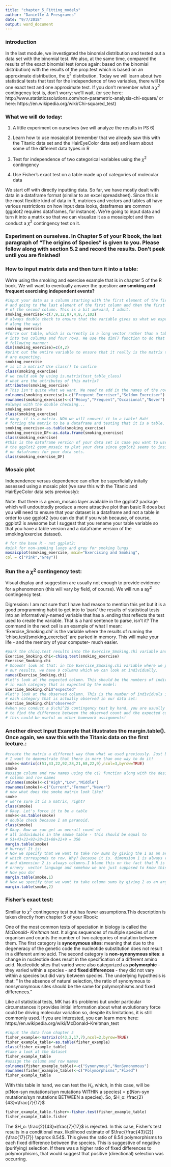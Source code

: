 ```yaml
---
title: "chapter_5_Fitting_models"
author: "Danielle A Presgraves"
date: "9/7/2018"
output: word_document
---
```

### introduction
In the last module, we investigated the binomial distribution and tested out a data set with the binomial test. We also, at the same time, compared the results of the exact binomial test (once again: based on the binomial distribution) with the results of the prop.test which is based on an approximate distribution, the $\chi^2$ distribution. Today we will learn about two statistical tests that test for the independence of two variables, there will be one exact test and one approximate test. If you don't remember what a $\chi^2$ contingency test is, don't worry: we'll wait. (or see here: http://www.statisticssolutions.com/non-parametric-analysis-chi-square/  or here:  https://en.wikipedia.org/wiki/Chi-squared_test)

### What we will do today:
1. A little experiment on ourselves (we will analyze the results in PS 6)

2. Learn how to use mosaicplot (remember that we already saw this with the Titanic data set and the HairEyeColor data set) and learn about some of the different data types in R

3. Test for independence of two categorical variables using the $\chi^2$ contingency

4. Use Fisher's exact test on a table made up of categories of molecular data

We start off with directly inputting data. So far, we have mostly dealt with data in a dataframe format (similar to an excel spreadsheet). Since this is the most flexible kind of data in R, matrices and vectors and tables all have various restrictions on how input data looks, dataframes are common (ggplot2 requires dataframes, for instance). We're going to input data and turn it into a matrix so that we can visualize it as a mosaicplot and then conduct a $\chi^2$ contingency test on it. 

### Experiment on ourselves. In Chapter 5 of your R book, the last paragraph of "The origins of Species" is given to you. Please follow along with section 5.2 and record the results. Don't peek until you are finished!

### How to input matrix data and then turn it into a table:
We're using the smoking and exercise example that is in chapter 5 of the R book. We will want to eventually answer the question: **are smoking and frequent exercising independent events? **
```r
#input your data as a column starting with the first element of the first column 
# and going to the last element of the first column and then the first element
# of the second column. This is a bit awkward, I admit. 
smoking_exercise<-c(7,9,12,87,4,8,7,102)
# always double check to ensure that the variable gives us what we expect 
# along the way!
smoking_exercise
#force our table, which is currently in a long vector rather than a table, 
# into two columns and four rows. We use the dim() function to do that in the
# following manner: 
dim(smoking_exercise)=c(4,2)
#print out the entire variable to ensure that it really is the matrix that we 
# are expecting. 
smoking_exercise
# is it a matrix? Use class() to confirm
class(smoking_exercise)
# we could ask by using is.matrix(test_table_class)
# what are the attributes of this matrix? 
attributes(smoking_exercise)
# This isn't quite what we want. We need to add in the names of the rows and the columns
colnames(smoking_exercise)<-c("Frequent Exerciser","Seldom Exerciser")
rownames(smoking_exercise)<-c("Heavy","Frequent","Occasional","Never")
#always with the double checking...
smoking_exercise
class(smoking_exercise)
# okay. it is a matrix. NOW we will convert it to a table! Hah!
# forcing the matrix to be a dataframe and testing that it is a table. 
smoking_exercise<-as.table(smoking_exercise)
smoking_exercise_DF<-as.data.frame(smoking_exercise)
class(smoking_exercise)
#this is the dataframe version of your data set in case you want to use
# the ggplot2 geom_mosaic to plot your data since ggplot2 seems to insist
# on dataframes for your data sets. 
class(smoking_exercise_DF)
```

### Mosaic plot
Independence versus dependence can often be superficially initally assessed using a mosaic plot (we saw this with the Titanic and HairEyeColor data sets previously): 

Note: that there is a geom_mosaic layer available in the ggplot2 package which will undoubtedly produce a more attractive plot than basic R does but you will need to ensure that your dataset is a dataframe and not a table in order to use ggplot2 (you can do that if you wish because, of course, ggplot2 is awesome but I suggest that you rename your table variable so that you have a table version and a dataframe version of the smoking/exercise dataset).

```r
# for the base R - not ggplot2:
#pink for non-smoking lungs and grey for smoking lungs
mosaicplot(smoking_exercise, main="Exercising and Smoking",
col = c("Pink","Grey"))
```


### Run the a $\chi^2$ contingency test: 

Visual display and suggestion are usually not enough to provide evidence for a phenomenon (this will vary by field, of course). We will run a a$\chi^2$ contingency test.

Digression: I am not sure that I have had reason to mention this yet but it is a good programming habit to get into to 'park' the results of statistical tests into an informatively-named variable that has a .ending that reflects the test used to create the variable. That is a hard sentence to parse, isn't it? The command in the next cell is an example of what I mean: 'Exercise_Smoking.chi' is the variable where the results of running the 'chisq.test(smoking_exercise)' are parked in memory. This will make your life - and the memory of your computer- much easier. 

```r
#park the chisq.test results into the Exercise_Smoking.chi variable and then call it
Exercise_Smoking.chi<-chisq.test(smoking_exercise)
Exercise_Smoking.chi
# Oooooh! look at that: in the Exercise_Smoking.chi variable where we parked 
# our results, we have 9 columns which we can look at individually. 
names(Exercise_Smoking.chi)
#let's look at the expected column. This should be the numbers of individuals
# in each category that is expected by the model: 
Exercise_Smoking.chi$"expected"
#let's look at the observed column. This is the number of individuals in 
# each category that is actually observed in our data set: 
Exercise_Smoking.chi$"observed"
#when you conduct a $\chi^2$ contingency test by hand, you are usually trying 
# to find the difference between the observed count and the expected column so
# this could be useful on other homework assignments!
```
### Another direct Input Example that illustrates the margin.table(). Once again, we saw this with the Titanic data on the first lecture.: 
```r
#create the matrix a different way than what we used previously. Just because 
# I want to demonstrate that there is more than one way to do it!
smoke<-matrix(c(51,43,22,92,28,21,68,22,9),ncol=3,byrow=TRUE)
smoke
#assign column and row names using the c() function along with the desired 
# column and row names
colnames(smoke)<-c("High","Low","Middle")
rownames(smoke)<-c("Current","Former","Never")
# now what does the smoke matrix look like?
smoke
# we're sure it is a matrix, right?
class(smoke)
# Okay. Let's force it to be a table
smoke<-as.table(smoke)
# double check because I am paranoid. 
class(smoke)
# Okay. Now we can get an overall count of
# all individuals in the smoke table - this should be equal to
# 51+43+22+92+28+21+68+22+9 = 356
margin.table(smoke)
# hurray! It is!
# Now we specify that we want to take row sums by giving the 1 as an argument
# which corresponds to row. Why? Because it is. dimension 1 is always rows in R 
# and dimension 2 is always columns.I blame this on the fact that R is an old and 
# ornery  vector language and somehow we are just supposed to know this convention. 
# Now you do!  
margin.table(smoke,1)
# Now we specify that we want to take column sums by giving 2 as an argument
margin.table(smoke,2)
```
### Fisher's exact test: 
Similiar to $\chi^2$ contingency test but has fewer assumptions.This description is taken directly from chapter 5 of your Rbook: 

One of the most common tests of speciation in biology is called the *McDonald- Kreitman test*. It aligns sequences of multiple species of an organism and counts the number of two categories of mutation between them. The first category is **synonymous sites**: meaning that due to the degeneracy of the genetic code the nucleotide substitution does not result in a different amino acid. The second category is **non-synonymous sites**: a change in nucleotide does result in the specification of a different amino acid.
Nucleotide sites that varied were also categorized as **polymorphic** - they varied within a species - and **fixed differences** - they did not vary within a species but did vary between species. The underlying hypothesis is that: ” In the absence of natural selection, the ratio of synonymous to nonsynonymous sites should be the same for polymorphisms and fixed differences.”

Like all statistical tests, MK has it's problems but under particular circumstances it provides initial information about what evolutionary force could be driving molecular variation so, despite its limitations, it is still commonly used. If you are interested, you can learn more here: https://en.wikipedia.org/wiki/McDonald–Kreitman_test 
```r
#input the data from chapter 5
fisher_example<-matrix(c(43,2,17,7),ncol=2,byrow=TRUE)
fisher_example_table<-as.table(fisher_example)
class(fisher_example_table)
#take a look at the dataset
fisher_example_table
#assign the column and row names
colnames(fisher_example_table)<-c("Synonymous","NonSynonymous")
rownames(fisher_example_table)<-c("Polymorphisms","Fixed")
fisher_example_table
```
With this table in hand, we can test the $H_o$ which, in this case, will be p(Non-syn mutations/syn mutations WITHIN a species) = p(Non-syn mutations/syn mutations BETWEEN a species). So, $H_o: \frac{2}{43}=\frac{7}{17}$

```r
fisher_example_table.fisher<-fisher.test(fisher_example_table)
fisher_example_table.fisher

```
 The $H_o: \frac{2}{43}=\frac{7}{17}$ is rejected.
 In this case, Fisher's test results in a conditional max. likelihood estimate of $\frac{\frac{43}{2}}{\frac{17}{7}} \approx 8.54$. This gives the ratio of 8.54 polymorphisms to each fixed difference between the species. This is suggestive of negative (purifying) selection. If there was a higher ratio of fixed differences to polymorphisms, that would suggest that positive (directional) selection was occurring. 
